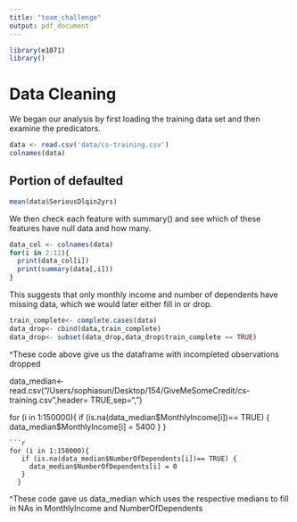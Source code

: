 ```yaml
---
title: "team_challenge"
output: pdf_document
---
```


```r
library(e1071)
library()
```
# Data Cleaning

We began our analysis by first loading the training data set and then examine the predicators.

```r
data <- read.csv('data/cs-training.csv')
colnames(data)
```

## Portion of defaulted
```r
mean(data$SeriousDlqin2yrs)
```


We then check each feature with summary() and see which of these features have null data and how many.

```r
data_col <- colnames(data)
for(i in 2:12){
  print(data_col[i])
  print(summary(data[,i]))
}
```
This suggests that only monthly income and number of dependents have missing data, which we would later either fill in or drop.


```r
train_complete<- complete.cases(data)
data_drop<- cbind(data,train_complete)
data_drop<- subset(data_drop,data_drop$train_complete == TRUE)
```
^These code above give us the dataframe with incompleted observations dropped 


data_median<-read.csv("/Users/sophiasun/Desktop/154/GiveMeSomeCredit/cs-training.csv",header= TRUE,sep=",")

for (i in 1:150000){
   if (is.na(data_median$MonthlyIncome[i])== TRUE) {
     data_median$MonthlyIncome[i] = 5400
   }
}
```
```r
for (i in 1:150000){
   if (is.na(data_median$NumberOfDependents[i])== TRUE) {
     data_median$NumberOfDependents[i] = 0
   }
  }

```
^These code gave us data_median which uses the respective medians to fill in NAs in MonthlyIncome and NumberOfDependents
